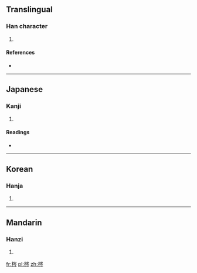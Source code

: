 ==Translingual==

===Han character===
{{Han char|rn=75|rad=木|as=07|sn=11|four=4292<sub>7</sub>|canj=木山人弓 (DUON)}}

# {{defn|Han|sort=木07}}

====References====
* {{Han ref|kx=0530.060|dkj=14867|dj=0918.050|hdz=21215.030|uh=68A3|ud=26787|bh=D5BA|bd=54714}}

----

==Japanese==

===Kanji===
{{ja-kanji|grade=|rs=木07}}

# {{defn|lang=ja|sort=木07}}

====Readings====
* {{ja-readings|on=[[しん]] (shin)|kun=[[とねりこ]] (toneriko)}}

----

==Korean==

===Hanja===
{{ko-hanja|hangeul=심|eumhun=|rv=sim|mr=sim|y=sim}}

# {{defn|lang=ko|sort=木07}}

----

==Mandarin==

===Hanzi===
{{cmn-hanzi|pin=[[cén]] ([[cen2]]), [[chén]] ([[chen2]]), [[qín]] ([[qin2]])|wg=ts'en<sup>2</sup>, ch'en<sup>2</sup>, ch'in<sup>2</sup>}}

# {{defn|lang=cmn|sort=木07}}

[[fr:梣]]
[[pl:梣]]
[[zh:梣]]